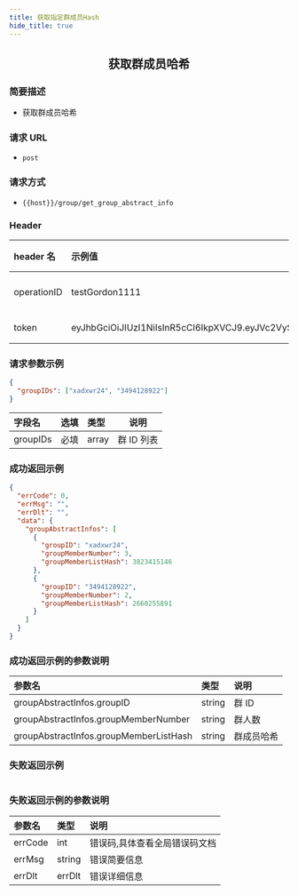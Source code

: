 ```yaml
---
title: 获取指定群成员Hash
hide_title: true
---
```


<center>

## 获取群成员哈希

</center>

### 简要描述

- 获取群成员哈希

### 请求 URL

- `post`

### 请求方式

- `{{host}}/group/get_group_abstract_info`

### Header

| header 名   | 示例值                                                                                                                                                                                                      | 选填 | 类型   | 说明                         |
| :---------- | :---------------------------------------------------------------------------------------------------------------------------------------------------------------------------------------------------------- | :--- | ------ | ---------------------------- |
| operationID | testGordon1111                                                                                                                                                                                              | 必填 | string | operationID 用于全局链路追踪 |
| token       | eyJhbGciOiJIUzI1NiIsInR5cCI6IkpXVCJ9.eyJVc2VySUQiOiJvcGVuSU0xMjM0NTYiLCJQbGF0Zm9ybUlEIjoxLCJleHAiOjE2OTU4MjE4MDUsIm5iZiI6MTY4ODA0NTUwNSwiaWF0IjoxNjg4MDQ1ODA1fQ.cY4ecn4qNO59uOkjLiJXSVg57INKOeeXxsNA2ABVFeg | 必填 | string | 管理员或者用户 token         |

### 请求参数示例

```json
{
  "groupIDs": ["xadxwr24", "3494128922"]
}
```

| 字段名   | 选填 | 类型  | 说明       |
| :------- | :--- | :---- | ---------- |
| groupIDs | 必填 | array | 群 ID 列表 |

### 成功返回示例

```json
{
  "errCode": 0,
  "errMsg": "",
  "errDlt": "",
  "data": {
    "groupAbstractInfos": [
      {
        "groupID": "xadxwr24",
        "groupMemberNumber": 3,
        "groupMemberListHash": 3823415146
      },
      {
        "groupID": "3494128922",
        "groupMemberNumber": 2,
        "groupMemberListHash": 2660255891
      }
    ]
  }
}
```

### 成功返回示例的参数说明

| 参数名                                 | 类型   | 说明       |
| :------------------------------------- | :----- | :--------- |
| groupAbstractInfos.groupID             | string | 群 ID      |
| groupAbstractInfos.groupMemberNumber   | string | 群人数     |
| groupAbstractInfos.groupMemberListHash | string | 群成员哈希 |

### 失败返回示例

```json

```

### 失败返回示例的参数说明

| 参数名  | 类型   | 说明                          |
| :------ | :----- | :---------------------------- |
| errCode | int    | 错误码,具体查看全局错误码文档 |
| errMsg  | string | 错误简要信息                  |
| errDlt  | errDlt | 错误详细信息                  |
